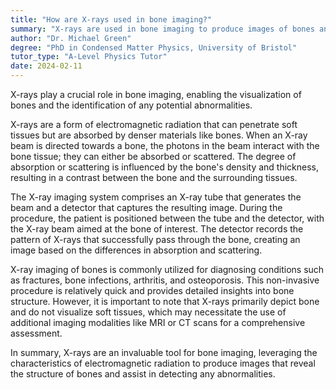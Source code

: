 ```yaml
---
title: "How are X-rays used in bone imaging?"
summary: "X-rays are used in bone imaging to produce images of bones and detect any abnormalities."
author: "Dr. Michael Green"
degree: "PhD in Condensed Matter Physics, University of Bristol"
tutor_type: "A-Level Physics Tutor"
date: 2024-02-11
---
```


X-rays play a crucial role in bone imaging, enabling the visualization of bones and the identification of any potential abnormalities.

X-rays are a form of electromagnetic radiation that can penetrate soft tissues but are absorbed by denser materials like bones. When an X-ray beam is directed towards a bone, the photons in the beam interact with the bone tissue; they can either be absorbed or scattered. The degree of absorption or scattering is influenced by the bone's density and thickness, resulting in a contrast between the bone and the surrounding tissues.

The X-ray imaging system comprises an X-ray tube that generates the beam and a detector that captures the resulting image. During the procedure, the patient is positioned between the tube and the detector, with the X-ray beam aimed at the bone of interest. The detector records the pattern of X-rays that successfully pass through the bone, creating an image based on the differences in absorption and scattering.

X-ray imaging of bones is commonly utilized for diagnosing conditions such as fractures, bone infections, arthritis, and osteoporosis. This non-invasive procedure is relatively quick and provides detailed insights into bone structure. However, it is important to note that X-rays primarily depict bone and do not visualize soft tissues, which may necessitate the use of additional imaging modalities like MRI or CT scans for a comprehensive assessment.

In summary, X-rays are an invaluable tool for bone imaging, leveraging the characteristics of electromagnetic radiation to produce images that reveal the structure of bones and assist in detecting any abnormalities.
    